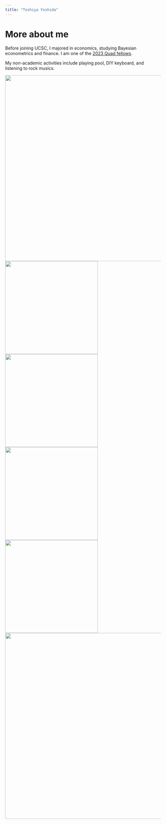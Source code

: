 ```yaml
---
title: "Toshiya Yoshida"
---
```

<style type="text/css">
h1.title {
  font-size: 0px;
  color: DarkRed;
}
</style>

# More about me
Before joining UCSC, I majored in economics, studying Bayesian econometrics and finance.
I am one of the [2023 Quad fellows](https://www.quadfellowship.org/quad-fellows).

My non-academic activities include playing pool, DIY keyboard, and listening to rock musics.

<img src="upload/pool03.jpg" width="600" /><br>
<img src="upload/keyboard01.jpg" width="300"><img src="upload/keyboard02.jpg" width="300"><br>
<img src="upload/keyboard03.jpg" width="300"><img src="upload/bike.jpg" width="300"><br>
<img src="upload/dog04.jpg" width="600">